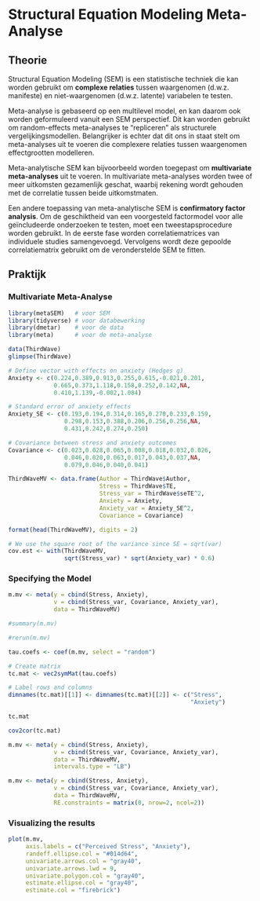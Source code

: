 # Structural Equation Modeling Meta-Analyse

## Theorie
Structural Equation Modeling (SEM) is een statistische techniek die kan worden gebruikt om **complexe relaties** tussen waargenomen (d.w.z. manifeste) en niet-waargenomen (d.w.z. latente) variabelen te testen. 

Meta-analyse is gebaseerd op een multilevel model, en kan daarom ook worden geformuleerd vanuit een SEM perspectief. Dit kan worden gebruikt om random-effects meta-analyses te "repliceren" als structurele vergelijkingsmodellen. Belangrijker is echter dat dit ons in staat stelt om meta-analyses uit te voeren die complexere relaties tussen waargenomen effectgrootten modelleren.


Meta-analytische SEM kan bijvoorbeeld worden toegepast om **multivariate meta-analyses** uit te voeren. In multivariate meta-analyses worden twee of meer uitkomsten gezamenlijk geschat, waarbij rekening wordt gehouden met de correlatie tussen beide uitkomstmaten.

Een andere toepassing van meta-analytische SEM is **confirmatory factor analysis**. Om de geschiktheid van een voorgesteld factormodel voor alle geïncludeerde onderzoeken te testen, moet een tweestapsprocedure worden gebruikt. In de eerste fase worden correlatiematrices van individuele studies samengevoegd. Vervolgens wordt deze gepoolde correlatiematrix gebruikt om de veronderstelde SEM te fitten.

## Praktijk
### Multivariate Meta-Analyse

```r
library(metaSEM)   # voor SEM
library(tidyverse) # voor databewerking
library(dmetar)    # voor de data
library(meta)      # voor de meta-analyse

data(ThirdWave)
glimpse(ThirdWave)
```

```r
# Define vector with effects on anxiety (Hedges g)
Anxiety <- c(0.224,0.389,0.913,0.255,0.615,-0.021,0.201, 
             0.665,0.373,1.118,0.158,0.252,0.142,NA, 
             0.410,1.139,-0.002,1.084)

# Standard error of anxiety effects
Anxiety_SE <- c(0.193,0.194,0.314,0.165,0.270,0.233,0.159,
                0.298,0.153,0.388,0.206,0.256,0.256,NA,
                0.431,0.242,0.274,0.250)

# Covariance between stress and anxiety outcomes
Covariance <- c(0.023,0.028,0.065,0.008,0.018,0.032,0.026, 
                0.046,0.020,0.063,0.017,0.043,0.037,NA, 
                0.079,0.046,0.040,0.041)
```

```r
ThirdWaveMV <- data.frame(Author = ThirdWave$Author,
                          Stress = ThirdWave$TE,
                          Stress_var = ThirdWave$seTE^2,
                          Anxiety = Anxiety,
                          Anxiety_var = Anxiety_SE^2,
                          Covariance = Covariance)

format(head(ThirdWaveMV), digits = 2)
```

```r
# We use the square root of the variance since SE = sqrt(var)
cov.est <- with(ThirdWaveMV, 
                sqrt(Stress_var) * sqrt(Anxiety_var) * 0.6)
```

### Specifying the Model

```r
m.mv <- meta(y = cbind(Stress, Anxiety), 
             v = cbind(Stress_var, Covariance, Anxiety_var),
             data = ThirdWaveMV)
```

```r

#summary(m.mv)

#rerun(m.mv)
```

```r
tau.coefs <- coef(m.mv, select = "random")
```

```r
# Create matrix
tc.mat <- vec2symMat(tau.coefs)

# Label rows and columns
dimnames(tc.mat)[[1]] <- dimnames(tc.mat)[[2]] <- c("Stress", 
                                                    "Anxiety")

tc.mat
```
```r
cov2cor(tc.mat)
```

```r
m.mv <- meta(y = cbind(Stress, Anxiety), 
             v = cbind(Stress_var, Covariance, Anxiety_var),
             data = ThirdWaveMV,
             intervals.type = "LB")
```

```r
m.mv <- meta(y = cbind(Stress, Anxiety), 
             v = cbind(Stress_var, Covariance, Anxiety_var),
             data = ThirdWaveMV,
             RE.constraints = matrix(0, nrow=2, ncol=2))
```

### Visualizing the results

```r
plot(m.mv, 
     axis.labels = c("Perceived Stress", "Anxiety"), 
     randeff.ellipse.col = "#014d64",
     univariate.arrows.col = "gray40",
     univariate.arrows.lwd = 9,
     univariate.polygon.col = "gray40",
     estimate.ellipse.col = "gray40",
     estimate.col = "firebrick")
```
